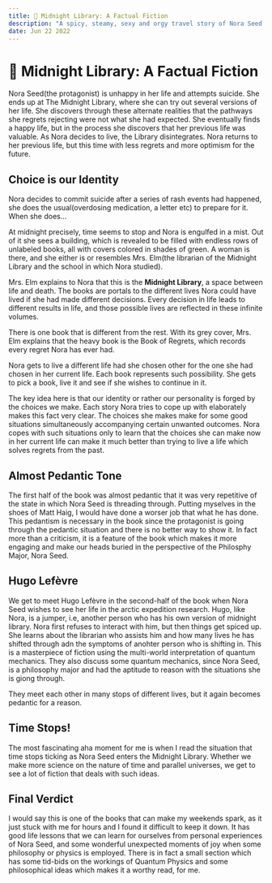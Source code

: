 ```yaml
---
title: 📙 Midnight Library: A Factual Fiction
description: "A spicy, steamy, sexy and orgy travel story of Nora Seed taking seeds from men in different lives via the medium of midnight library."
date: Jun 22 2022
---
```


# 📙 Midnight Library: A Factual Fiction

Nora Seed(the protagonist) is unhappy in her life and attempts suicide. She ends up at The Midnight Library, where she can try out several versions of her life. She discovers through these alternate realities that the pathways she regrets rejecting were not what she had expected. She eventually finds a happy life, but in the process she discovers that her previous life was valuable. As Nora decides to live, the Library disintegrates. Nora returns to her previous life, but this time with less regrets and more optimism for the future.

## Choice is our Identity

Nora decides to commit suicide after a series of rash events had happened, she does the usual(overdosing medication, a letter etc) to prepare for it. When she does...

At midnight precisely, time seems to stop and Nora is engulfed in a mist. Out of it she sees a building, which is revealed to be filled with endless rows of unlabeled books, all with covers colored in shades of green. A woman is there, and she either is or resembles Mrs. Elm(the librarian of the Midnight Library and the school in which Nora studied).

Mrs. Elm explains to Nora that this is the **Midnight Library**, a space between life and death. The books are portals to the different lives Nora could have lived if she had made different decisions. Every decision in life leads to different results in life, and those possible lives are reflected in these infinite volumes.

There is one book that is different from the rest. With its grey cover, Mrs. Elm explains that the heavy book is the Book of Regrets, which records every regret Nora has ever had.

Nora gets to live a different life had she chosen other for the one she had chosen in her current life. Each book represents such possibility. She gets to pick a book, live it and see if she wishes to continue in it.

The key idea here is that our identity or rather our personality is forged by the choices we make. Each story Nora tries to cope up with elaborately makes this fact very clear. The choices she makes make for some good situations simultaneously accompanying certain unwanted outcomes. Nora copes with such situations only to learn that the choices she can make now in her current life can make it much better than trying to live a life which solves regrets from the past.

## Almost Pedantic Tone

The first half of the book was almost pedantic that it was very repetitive of the state in which Nora Seed is threading through. Putting myselves in the shoes of Matt Haig, I would have done a worser job that what he has done. This pedantism is necessary in the book since the protagonist is going through the pedantic situation and there is no better way to show it. In fact more than a criticism, it is a feature of the book which makes it more engaging and make our heads buried in the perspective of the Philosphy Major, Nora Seed.

## Hugo Lefèvre

We get to meet Hugo Lefèvre in the second-half of the book when Nora Seed wishes to see her life in the arctic expedition research. Hugo, like Nora, is a jumper, i.e, another person who has his own version of midnight library. Nora first refuses to interact with him, but then things get spiced up. She learns about the librarian who assists him and how many lives he has shifted through adn the symptoms of anohter person who is shifting in. This is a masterpiece of fiction using the multi-world interpretation of quantum mechanics. They also discuss some quantum mechanics, since Nora Seed, is a philosophy major and had the aptitude to reason with the situations she is giong through.

They meet each other in many stops of different lives, but it again becomes pedantic for a reason.

## Time Stops!

The most fascinating aha moment for me is when I read the situation that time stops ticking as Nora Seed enters the Midnight Library. Whether we make more science on the nature of time and parallel universes, we get to see a lot of fiction that deals with such ideas.

## Final Verdict

I would say this is one of the books that can make my weekends spark, as it just stuck with me for hours and I found it difficult to keep it down. It has good life lessons that we can learn for ourselves from personal experiences of Nora Seed, and some wonderful unexpected moments of joy when some philosophy or physics is employed. There is in fact a small section which has some tid-bids on the workings of Quantum Physics and some philosophical ideas which makes it a worthy read, for me.
